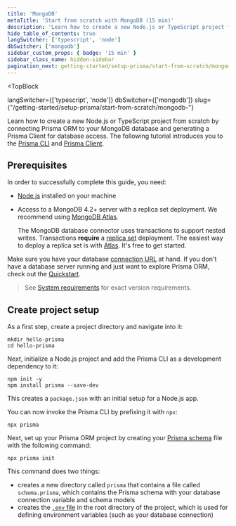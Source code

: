 ```yaml
---
title: 'MongoDB'
metaTitle: 'Start from scratch with MongoDB (15 min)'
description: 'Learn how to create a new Node.js or TypeScript project from scratch by connecting Prisma to your MongoDB database and generating a Prisma Client for database access.'
hide_table_of_contents: true
langSwitcher: ['typescript', 'node']
dbSwitcher: ['mongodb']
sidebar_custom_props: { badge: '15 min' }
sidebar_class_name: hidden-sidebar
pagination_next: getting-started/setup-prisma/start-from-scratch/mongodb/connect-your-database-node-mongodb
---
```

<head>
    <title>{frontMatter.metaTitle}</title>
</head> 

<TopBlock
 
  langSwitcher={['typescript', 'node']}
  dbSwitcher={['mongodb']}
  slug={"/getting-started/setup-prisma/start-from-scratch/mongodb-"}
>

Learn how to create a new Node.js or TypeScript project from scratch by connecting Prisma ORM to your MongoDB database and generating a Prisma Client for database access. The following tutorial introduces you to the [Prisma CLI](/orm/tools/prisma-cli) and [Prisma Client](/orm/prisma-client).

</TopBlock>

## Prerequisites

In order to successfully complete this guide, you need:

- [Node.js](https://nodejs.org/en/) installed on your machine
- Access to a MongoDB 4.2+ server with a replica set deployment. We recommend using [MongoDB Atlas](https://www.mongodb.com/cloud/atlas).

  <Admonition type="warning">

  The MongoDB database connector uses transactions to support nested writes. Transactions **require** a [replica set](https://docs.mongodb.com/manual/tutorial/deploy-replica-set/) deployment. The easiest way to deploy a replica set is with [Atlas](https://docs.atlas.mongodb.com/getting-started/). It's free to get started.

  </Admonition>

Make sure you have your database [connection URL](/orm/reference/connection-urls) at hand. If you don't have a database server running and just want to explore Prisma ORM, check out the [Quickstart](/getting-started/quickstart).

> See [System requirements](/orm/reference/system-requirements) for exact version requirements.

## Create project setup

As a first step, create a project directory and navigate into it:

```terminal copy
mkdir hello-prisma
cd hello-prisma
```

Next, initialize a Node.js project and add the Prisma CLI as a development dependency to it:

```terminal copy
npm init -y
npm install prisma --save-dev
```

This creates a `package.json` with an initial setup for a Node.js app.

You can now invoke the Prisma CLI by prefixing it with `npx`:

```terminal
npx prisma
```

Next, set up your Prisma ORM project by creating your [Prisma schema](/orm/prisma-schema) file with the following command:

```terminal copy
npx prisma init
```

This command does two things:

- creates a new directory called `prisma` that contains a file called `schema.prisma`, which contains the Prisma schema with your database connection variable and schema models
- creates the [`.env` file](/orm/more/development-environment/environment-variables/env-files) in the root directory of the project, which is used for defining environment variables (such as your database connection)

